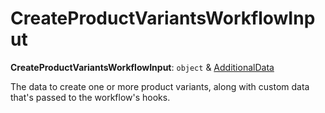 
# CreateProductVariantsWorkflowInput

 **CreateProductVariantsWorkflowInput**: `object` & [AdditionalData](../../../types/HttpTypes/types/types.HttpTypes.AdditionalData/page.mdx)

The data to create one or more product variants, along with custom data that's passed to the workflow's hooks.
